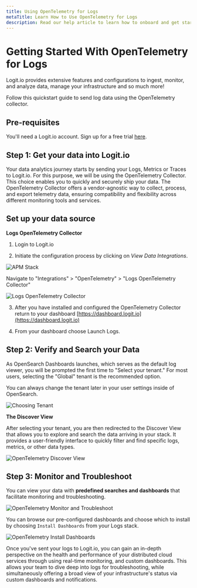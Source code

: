 ```yaml
---
title: Using OpenTelemetry for Logs
metaTitle: Learn How to Use OpenTelemetry for Logs
description: Read our help article to learn how to onboard and get started sending data using OpenTelemetry to your Logs stack
---
```


# Getting Started With OpenTelemetry for Logs

Logit.io provides extensive features and configurations to ingest, 
monitor, and analyze data, manage your infrastructure and so much more!

Follow this quickstart guide to send log data using the OpenTelemetry collector. 

## Pre-requisites

You'll need a Logit.io account. Sign up for a free trial [here](https://dashboard.logit.io/sign-up?utm_source=GettingStartedGuideOpenTelemetryMetrics&utm_medium=SignUp).

## Step 1: Get your data into Logit.io

Your data analytics journey starts by sending your Logs, Metrics or 
Traces to Logit.io. For this purpose, we will be using the OpenTelemetry Collector. 
This choice enables you to quickly and securely ship your data. The OpenTelemetry 
Collector offers a vendor-agnostic way to collect, process, and export telemetry 
data, ensuring compatibility and flexibility across different monitoring tools and services.

## Set up your data source

**Logs OpenTelemetry Collector**

1. Login to Logit.io

2. Initiate the configuration process by clicking on _View Data Integrations_.

![APM Stack](@/images/help/apm/overview/apm-stack.png)

Navigate to "Integrations" > "OpenTelemetry" > "Logs OpenTelemetry Collector"

![Logs OpenTelemetry Collector](@/images/help/getting-started/logs-opentelemetry-collector.png)

3. After you have installed and configured the OpenTelemetry Collector return to your 
dashboard [https://dashboard.logit.io](https://dashboard.logit.io)

4. From your dashboard choose Launch Logs.

## Step 2: Verify and Search your Data

As OpenSearch Dashboards launches, which serves as the default log viewer, you 
will be prompted the first time to "Select your tenant." For most users, 
selecting the "Global" tenant is the recommended option.

<Callout type="info">
  You can always change the tenant later in your user settings inside of OpenSearch.
</Callout>

![Choosing Tenant](@/images/help/getting-started/select-tenant.png)

**The Discover View**

After selecting your tenant, you are then redirected to the Discover View 
that allows you to explore and search the data arriving in your stack. It 
provides a user-friendly interface to quickly filter and find specific logs, 
metrics, or other data types.

![OpenTelemetry Discover View](@/images/help/getting-started/discover-view.png)

## Step 3: Monitor and Troubleshoot

You can view your data with **predefined searches and dashboards** that 
facilitate monitoring and troubleshooting.

![OpenTelemetry Monitor and Troubleshoot](@/images/help/getting-started/monitor-troubleshoot.png)

You can browse our pre-configured dashboards and choose which to install 
by choosing `Install Dashboards` from your Logs stack.

![OpenTelemetry Install Dashboards](@/images/help/getting-started/install-dashboards.png)

Once you've sent your logs to Logit.io, you can gain an in-depth perspective 
on the health and performance of your distributed cloud services through 
using real-time monitoring, and custom dashboards. This allows your team to 
dive deep into logs for troubleshooting, while simultaneously offering a 
broad view of your infrastructure's status via custom dashboards and notifications.